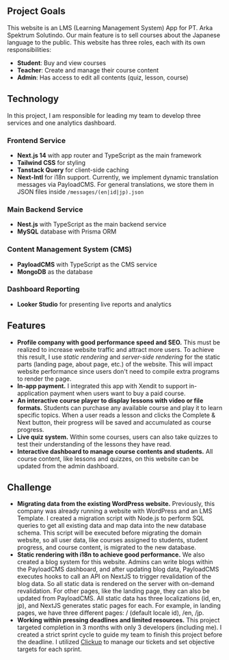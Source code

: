 ## Project Goals
This website is an LMS (Learning Management System) App for PT. Arka Spektrum Solutindo. Our main feature is to sell courses about the Japanese language to the public. 
This website has three roles, each with its own responsibilities:
  - **Student**: Buy and view courses
  - **Teacher**: Create and manage their course content
  - **Admin**: Has access to edit all contents (quiz, lesson, course)

## Technology
In this project, I am responsible for leading my team to develop three services and one analytics dashboard.

### Frontend Service
- **Next.js 14** with app router and TypeScript as the main framework
- **Tailwind CSS** for styling
- **Tanstack Query** for client-side caching
- **Next-Intl** for i18n support. Currently, we implement dynamic translation messages via PayloadCMS. For general translations, we store them in JSON files inside `/messages/(en|id|jp).json`

### Main Backend Service
- **Nest.js** with TypeScript as the main backend service
- **MySQL** database with Prisma ORM

### Content Management System (CMS)
- **PayloadCMS** with TypeScript as the CMS service
- **MongoDB** as the database

### Dashboard Reporting
- **Looker Studio** for presenting live reports and analytics

## Features
- **Profile company with good performance speed and SEO.** This must be realized to increase website traffic and attract more users. To achieve this result, I use *static rendering* and *server-side rendering* for the static parts (landing page, about page, etc.) of the website. This will impact website performance since users don't need to compile extra programs to render the page.
- **In-app payment.** I integrated this app with Xendit to support in-application payment when users want to buy a paid course.
- **An interactive course player to display lessons with video or file formats.** Students can purchase any available course and play it to learn specific topics. When a user reads a lesson and clicks the Complete & Next button, their progress will be saved and accumulated as course progress.
- **Live quiz system.** Within some courses, users can also take quizzes to test their understanding of the lessons they have read.
- **Interactive dashboard to manage course contents and students.** All course content, like lessons and quizzes, on this website can be updated from the admin dashboard.

## Challenge
- **Migrating data from the existing WordPress website.** Previously, this company was already running a website with WordPress and an LMS Template. I created a migration script with Node.js to perform SQL queries to get all existing data and map data into the new database schema. This script will be executed before migrating the domain website, so all user data, like courses assigned to students, student progress, and course content, is migrated to the new database.
- **Static rendering with i18n to achieve good performance.** We also created a blog system for this website. Admins can write blogs within the PayloadCMS dashboard, and after updating blog data, PayloadCMS executes hooks to call an API on NextJS to trigger revalidation of the blog data. So all static data is rendered on the server with on-demand revalidation. For other pages, like the landing page, they can also be updated from PayloadCMS. All static data has three localizations (id, en, jp), and NextJS generates static pages for each. For example, in landing pages, we have three different pages: / (default locale id), /en, /jp.
- **Working within pressing deadlines and limited resources.** This project targeted completion in 3 months with only 3 developers (including me). I created a strict sprint cycle to guide my team to finish this project before the deadline. I utilized [Clickup](https://clickup.com/) to manage our tickets and set objective targets for each sprint.
